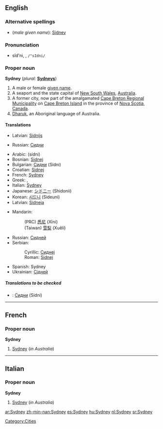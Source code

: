 {{wikipedia}}
==English==

===Alternative spellings===
* (''male given name''): [[Sidney]]

===Pronunciation===
* sĭd'ni, {{IPAchar|/ˈsɪdni/}}, <tt>/"sIdni/</tt>

===Proper noun===
'''Sydney''' (''plural:'' '''[[Sydneys]]''')

# A male or female [[given name]].
# A seaport and the state capital of [[New South Wales]], [[Australia]].
# A former city, now part of the amalgamated [[Cape Breton Regional Municipality]] on [[Cape Breton Island]] in the province of [[Nova Scotia]], [[Canada]].
# [[Dharuk]], an Aboriginal language of Australia.

====Translations====
{{trans-top|male given name}}
* Latvian: [[Sidnijs]] {{m}}
{{trans-mid}}
* Russian: [[Сидни]] {{m}}
{{trans-bottom}}

{{trans-top|in Australia}}
* Arabic: {{Arab|[[سيدني]] ,[[سدني]]}} (sídni) {{m}}
* Bosnian: [[Sidnej#Bosnian|Sidnej]] {{m}}
* Bulgarian: [[Сидни]] (Sídni) {{m}}
* Croatian: [[Sidnej#Croatian|Sidnej]] {{m}}
* French: [[Sydney#French|Sydney]]
* Greek: {{t|el|Σύδνεϋ|n|tr=Sýdney}}, {{t|el|Σίδνεϊ|n|tr=Sídnei}}
* Italian: [[Sydney#Italian|Sydney]] {{f}}
* Japanese: [[シドニー]] (Shidonii)
* Korean: [[시드니]] (Sideuni)
* Latvian: [[Sidneja]] {{f}}
{{trans-mid}}
* Mandarin:
*: (PRC) [[悉尼]] (Xīní)
*: (Taiwan) [[雪梨]] (Xuělí)
* Russian: [[Сидней]] {{m}}
* Serbian:
*: Cyrillic: [[Сиднеј#Serbian|Сиднеј]] {{m}}
*: Roman: [[Sidnej#Serbian|Sidnej]] {{m}}
* Spanish: Sydney {{f}}
* Ukrainian: [[Сідней]] {{m}}
{{trans-bottom}}

{{trans-top|in Nova Scotia}}
{{trans-mid}}
{{trans-bottom}}

=====Translations to be checked=====
<!--Remove this section once all of the translations below have been moved into the tables above.-->
{{checktrans}}
* {{ttbc|Bulgarian}}: [[Сидни]] (Sídni) {{m}}

----

==French==

===Proper noun===
'''Sydney'''

# [[Sydney#English|Sydney]] (''in Australia'')

----

==Italian==

===Proper noun===
'''Sydney''' {{f}}

# [[Sydney#English|Sydney]] (''in Australia'')

[[Category:Cities]]

[[ar:Sydney]]
[[zh-min-nan:Sydney]]
[[es:Sydney]]
[[hu:Sydney]]
[[nl:Sydney]]
[[sr:Sydney]]